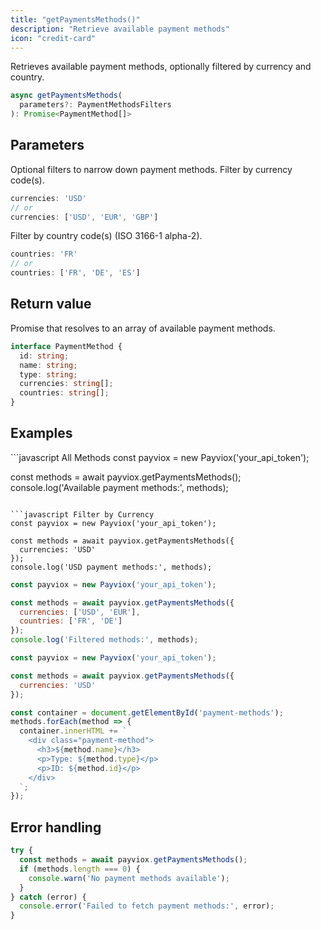 ```yaml
---
title: "getPaymentsMethods()"
description: "Retrieve available payment methods"
icon: "credit-card"
---
```


Retrieves available payment methods, optionally filtered by currency and country.

```typescript
async getPaymentsMethods(
  parameters?: PaymentMethodsFilters
): Promise<PaymentMethod[]>
```

## Parameters

<ParamField body="parameters" type="PaymentMethodsFilters">
Optional filters to narrow down payment methods.

<Expandable title="PaymentMethodsFilters properties">
  <ParamField body="currencies" type="string | string[]">
  Filter by currency code(s).
  
  ```javascript
  currencies: 'USD'
  // or
  currencies: ['USD', 'EUR', 'GBP']
  ```
  </ParamField>
  
  <ParamField body="countries" type="string | string[]">
  Filter by country code(s) (ISO 3166-1 alpha-2).
  
  ```javascript
  countries: 'FR'
  // or
  countries: ['FR', 'DE', 'ES']
  ```
  </ParamField>
</Expandable>
</ParamField>

## Return value

<ResponseField name="return" type="Promise<PaymentMethod[]>">
Promise that resolves to an array of available payment methods.

```typescript
interface PaymentMethod {
  id: string;
  name: string;
  type: string;
  currencies: string[];
  countries: string[];
}
```
</ResponseField>

## Examples

<CodeGroup>
```javascript All Methods
const payviox = new Payviox('your_api_token');

const methods = await payviox.getPaymentsMethods();
console.log('Available payment methods:', methods);
```

```javascript Filter by Currency
const payviox = new Payviox('your_api_token');

const methods = await payviox.getPaymentsMethods({
  currencies: 'USD'
});
console.log('USD payment methods:', methods);
```

```javascript Multiple Filters
const payviox = new Payviox('your_api_token');

const methods = await payviox.getPaymentsMethods({
  currencies: ['USD', 'EUR'],
  countries: ['FR', 'DE']
});
console.log('Filtered methods:', methods);
```

```javascript Display in UI
const payviox = new Payviox('your_api_token');

const methods = await payviox.getPaymentsMethods({
  currencies: 'USD'
});

const container = document.getElementById('payment-methods');
methods.forEach(method => {
  container.innerHTML += `
    <div class="payment-method">
      <h3>${method.name}</h3>
      <p>Type: ${method.type}</p>
      <p>ID: ${method.id}</p>
    </div>
  `;
});
```
</CodeGroup>

## Error handling

```javascript
try {
  const methods = await payviox.getPaymentsMethods();
  if (methods.length === 0) {
    console.warn('No payment methods available');
  }
} catch (error) {
  console.error('Failed to fetch payment methods:', error);
}
```

